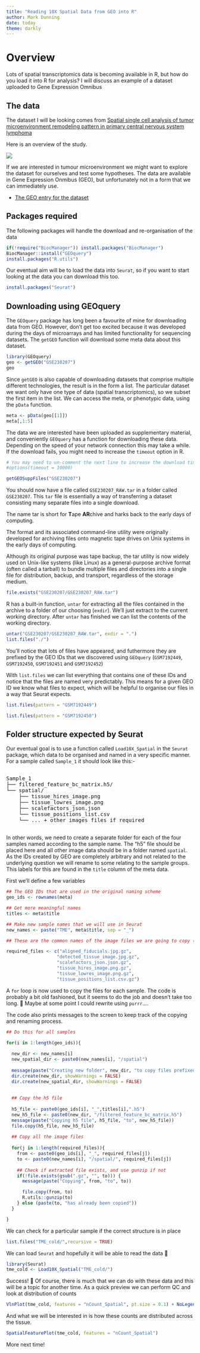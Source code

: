 ```yaml
---
title: "Reading 10X Spatial Data from GEO into R"
author: Mark Dunning
date: today
theme: darkly
---
```


# Overview

Lots of spatial transcriptomics data is becoming available in R, but how do you load it into R for analysis? I will discuss an example of a dataset uploaded to Gene Expression Omnibus

## The data

The dataset I will be looking comes from [Spatial single cell analysis of tumor microenvironment remodeling pattern in primary central nervous system lymphoma](https://pmc.ncbi.nlm.nih.gov/articles/PMC10317840/)

Here is an overview of the study.

![](paper_abstract.jpg) 

If we are interested in tumour microenvironment we might want to explore the dataset for ourselves and test some hypotheses. The data are available in Gene Expression Onmibus (GEO), but unfortunately not in a form that we can immediately use.

-   [The GEO entry for the dataset](https://www.ncbi.nlm.nih.gov/geo/query/acc.cgi?acc=GSE230207)

## Packages required

The following packages will handle the download and re-organisation of the data

```r
if(!require("BiocManager")) install.packages("BiocManager")
BiocManager::install("GEOquery")
install.packages("R.utils")
```

Our eventual aim will be to load the data into `Seurat`, so if you want to start looking at the data you can download this too.

```r
install.packages("Seurat")
```

## Downloading using GEOquery

The `GEOquery` package has long been a favourite of mine for downloading data from GEO. However, don't get too excited because it was developed during the days of microarrays and has limited functionality for sequencing datasets. The `getGEO` function will download some meta data about this dataset.

```r
library(GEOquery)
geo <- getGEO("GSE230207")
geo
```

Since `getGEO` is also capable of downloading datasets that comprise multiple different technologies, the result is in the form a list. The particular dataset we want only have one type of data (spatial transcriptomics), so we subset the first item in the list. We can access the meta, or phenotypic data, using the `pData` function.

```r
meta <- pData(geo[[1]])
meta[,1:5]
```

The data we are interested have been uploaded as supplementary material, and conveniently `GEOquery` has a function for downloading these data. Depending on the speed of your network connection this may take a while. If the download fails, you might need to increase the `timeout` option in R.

```r

# You may need to un-comment the next line to increase the download timeout
#options(timeout = 10000)

getGEOSuppFiles("GSE230207")
```

You should now have a file called `GSE230207_RAW.tar` in a folder called `GSE230207`. This `tar` file is essentially a way of transferring a dataset consisting many separate files into a single download.

:::{.callout-information}

The name tar is short for **T**ape **AR**chive and harks back to the early days of computing.

The format and its associated command-line utility were originally developed for archiving files onto magnetic tape drives on Unix systems in the early days of computing.

Although its original purpose was tape backup, the tar utility is now widely used on Unix-like systems (like Linux) as a general-purpose archive format (often called a tarball) to bundle multiple files and directories into a single file for distribution, backup, and transport, regardless of the storage medium.
:::

```r
file.exists("GSE230207/GSE230207_RAW.tar")
```

R has a built-in function, `untar` for extracting all the files contained in the archive to a folder of our choosing (`exdir`). We'll just extract to the current working directory. After `untar` has finished we can list the contents of the working directory.

```r
untar("GSE230207/GSE230207_RAW.tar", exdir = ".")
list.files("./")
```

You'll notice that lots of files have appeared, and futhermore they are prefixed by the GEO IDs that we discovered using `GEOquery` (`GSM7192449`, `GSM7192450`, `GSM7192451` and `GSM7192452`)

With `list.files` we can list everything that contains one of these IDs and notice that the files are named very predictably. This means for a given GEO ID we know what files to expect, which will be helpful to organise our files in a way that Seurat expects.

```r
list.files(pattern = "GSM7192449")
```

```r
list.files(pattern = "GSM7192450")
```

## Folder structure expected by Seurat

Our eventual goal is to use a function called `Load10X_Spatial` in the `Seurat` package, which data to be organised and named in a very specific manner. For a sample called `Sample_1` it should look like this:-

```{=html}
<pre>

Sample_1
├── filtered_feature_bc_matrix.h5/ 
└── spatial/                   
    ├── tissue_hires_image.png
    ├── tissue_lowres_image.png
    ├── scalefactors_json.json
    └── tissue_positions_list.csv
    └── ... + other images files if required
    
</pre>
```

In other words, we need to create a separate folder for each of the four samples named according to the sample name. The "h5" file should be placed here and all other image data should be in a folder named `spatial`. As the IDs created by GEO are completely arbitrary and not related to the underlying question we will rename to some relating to the sample groups. This labels for this are found in the `title` column of the meta data.

First we'll define a few variables

```r
## The GEO IDs that are used in the original naming scheme
geo_ids <- rownames(meta)

## Get more meaningful names
titles <- meta$title

## Make new sample names that we will use in Seurat
new_names <- paste("TME", meta$title, sep = "_")

## These are the common names of the image files we are going to copy (each will be prefixed by a sample name)

required_files <- c("aligned_fiducials.jpg.gz", 
                   "detected_tissue_image.jpg.gz",
                   "scalefactors_json.json.gz", 
                   "tissue_hires_image.png.gz",
                   "tissue_lowres_image.png.gz",
                   "tissue_positions_list.csv.gz")
```

A `for` loop is now used to copy the files for each sample. The code is probably a bit old fashioned, but it seems to do the job and doesn't take too long. 🤷 Maybe at some point I could rewrite using `purrr`....

The code also prints messages to the screen to keep track of the copying and renaming process.

```r

## Do this for all samples

for(i in 1:length(geo_ids)){
  
  new_dir <- new_names[i]
  new_spatial_dir <- paste0(new_names[i], "/spatial")
  
  message(paste("Creating new folder", new_dir, "to copy files prefixed with", geo_ids[i]))
  dir.create(new_dir, showWarnings = FALSE)
  dir.create(new_spatial_dir, showWarnings = FALSE)
  
  
  ## Copy the h5 file
  
  h5_file <- paste0(geo_ids[i], "_",titles[i],".h5")
  new_h5_file <- paste0(new_dir, "/filtered_feature_bc_matrix.h5")
  message(paste("Copying h5 file", h5_file, "to", new_h5_file))
  file.copy(h5_file, new_h5_file)
  
  ## Copy all the image files
  
  for(j in 1:length(required_files)){
    from <- paste0(geo_ids[i], "_", required_files[j])
    to <- paste0(new_names[i], "/spatial/", required_files[j])
      
    ## Check if extracted file exists, and use gunzip if not
    if(!file.exists(gsub(".gz", "", to))) {
      message(paste("Copying", from, "to", to))

      file.copy(from, to)
      R.utils::gunzip(to)
    } else (paste(to, "has already been copied"))
  }

}


```

We can check for a particular sample if the correct structure is in place

```r
list.files("TME_cold/",recursive = TRUE)
```

We can load `Seurat` and hopefully it will be able to read the data 🤞

```r
library(Seurat)
tme_cold <- Load10X_Spatial("TME_cold/")
```

Success! 🎉 Of course, there is much that we can do with these data and this will be a topic for another time. As a quick preview we can perform QC and look at distribution of counts

```r
VlnPlot(tme_cold, features = "nCount_Spatial", pt.size = 0.1) + NoLegend()
```

And what we will be interested in is how these counts are distributed across the tissue.


```r
SpatialFeaturePlot(tme_cold, features = "nCount_Spatial")
```
More next time!